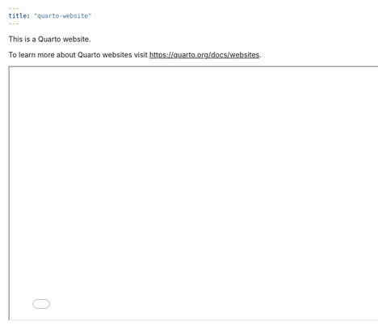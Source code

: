 ```yaml
---
title: "quarto-website"
---
```


This is a Quarto website.

To learn more about Quarto websites visit <https://quarto.org/docs/websites>.

```{=html}
<iframe width="780" height="500" src="../slides/slides.html" title="Presentation Test"></iframe>
```
